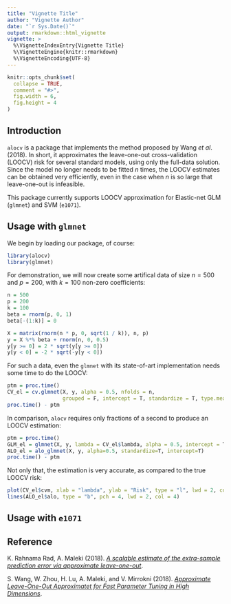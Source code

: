 ```yaml
---
title: "Vignette Title"
author: "Vignette Author"
date: "`r Sys.Date()`"
output: rmarkdown::html_vignette
vignette: >
  %\VignetteIndexEntry{Vignette Title}
  %\VignetteEngine{knitr::rmarkdown}
  %\VignetteEncoding{UTF-8}
---
```


```r
knitr::opts_chunk$set(
  collapse = TRUE,
  comment = "#>",
  fig.width = 6, 
  fig.height = 4
)
```

## Introduction

`alocv` is a package that implements the method proposed by Wang *et al*. (2018). In short, it approximates the leave-one-out cross-validation (LOOCV) risk for several standard models, using only the full-data solution. Since the model no longer needs to be fitted $n$ times, the LOOCV estimates can be obtained very efficiently, even in the case when $n$ is so large that leave-one-out is infeasible.

This package currently supports LOOCV approximation for Elastic-net GLM (`glmnet`) and SVM (`e1071`).

## Usage with `glmnet`
We begin by loading our package, of course:
```r
library(alocv)
library(glmnet)
```

For demonstration, we will now create some artifical data of size $n=500$ and $p=200$, with $k=100$ non-zero coefficients:
```r
n = 500
p = 200
k = 100
beta = rnorm(p, 0, 1)
beta[-(1:k)] = 0

X = matrix(rnorm(n * p, 0, sqrt(1 / k)), n, p)
y = X %*% beta + rnorm(n, 0, 0.5)
y[y >= 0] = 2 * sqrt(y[y >= 0])
y[y < 0] = -2 * sqrt(-y[y < 0])
```

For such a data, even the `glmnet` with its state-of-art implementation needs some time to do the LOOCV:
```r
ptm = proc.time()
CV_el = cv.glmnet(X, y, alpha = 0.5, nfolds = n, 
                  grouped = F, intercept = T, standardize = T, type.measure = "mse")
proc.time() - ptm
```
In comparison, `alocv` requires only fractions of a second to produce an LOOCV estimation:


```r
ptm = proc.time()
GLM_el = glmnet(X, y, lambda = CV_el$lambda, alpha = 0.5, intercept = T, standardize = T)
ALO_el = alo_glmnet(X, y, alpha=0.5, standardize=T, intercept=T)
proc.time() - ptm
```
Not only that, the estimation is very accurate, as compared to the true LOOCV risk:

```r
plot(CV_el$cvm, xlab = "lambda", ylab = "Risk", type = "l", lwd = 2, col = "darkorange")
lines(ALO_el$alo, type = "b", pch = 4, lwd = 2, col = 4)
```

## Usage with `e1071`

## Reference
K. Rahnama Rad, A. Maleki (2018). [*A scalable estimate of the extra-sample prediction error via approximate leave-one-out*](https://arxiv.org/abs/1801.10243).

S. Wang, W. Zhou, H. Lu, A. Maleki, and V. Mirrokni (2018). [*Approximate Leave-One-Out Approximatet for Fast Parameter Tuning in High Dimensions*](https://arxiv.org/abs/1807.02694).
